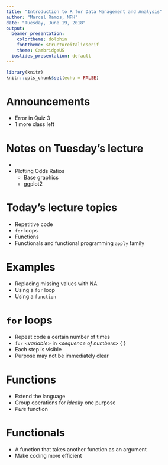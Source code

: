 ```yaml
---
title: "Introduction to R for Data Management and Analysis"
author: "Marcel Ramos, MPH"
date: "Tuesday, June 19, 2018"
output:
  beamer_presentation:
    colortheme: dolphin
    fonttheme: structureitalicserif
    theme: CambridgeUS
  ioslides_presentation: default
---
```


```r
library(knitr)
knitr::opts_chunk$set(echo = FALSE)
```

# Announcements

* Error in Quiz 3
* 1 more class left

# Notes on Tuesday's lecture

* [\color{blue}{Interactivity}](http://mramos.shinyapps.io/obView)
* Plotting Odds Ratios
    * Base graphics
    * ggplot2

# Today's lecture topics

* Repetitive code
* `for` loops
* Functions
* Functionals and functional programming
    `apply` family

# Examples

* Replacing missing values with NA
* Using a `for` loop
* Using a `function`

# `for` loops

* Repeat code a certain number of times
* `for` <_variable_> in <_sequence of numbers_> {  }
* Each step is visible
* Purpose may not be immediately clear

# Functions

* Extend the language
* Group operations for _ideally_ one purpose
* _Pure_ function

# Functionals

* A function that takes another function as an argument
* Make coding more efficient
